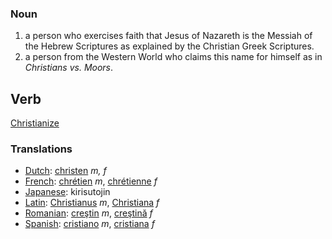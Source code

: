 ===Noun===
# a person who exercises faith that Jesus of Nazareth is the Messiah of the Hebrew Scriptures as explained by the Christian Greek Scriptures.
# a person from the Western World who claims this name for himself as in ''Christians vs. Moors''.

== Verb ==

[[Christianize]]

===Translations===
*[[Dutch]]: [[christen]] ''m, f''
*[[French]]: [[chrétien]] ''m'', [[chrétienne]] ''f''
*[[Japanese]]: kirisutojin
*[[Latin]]: [[Christianus]] ''m'', [[Christiana]] ''f''
*[[Romanian]]: [[creştin]] ''m'', [[creştină]] ''f''
*[[Spanish]]: [[cristiano]] ''m'', [[cristiana]] ''f''